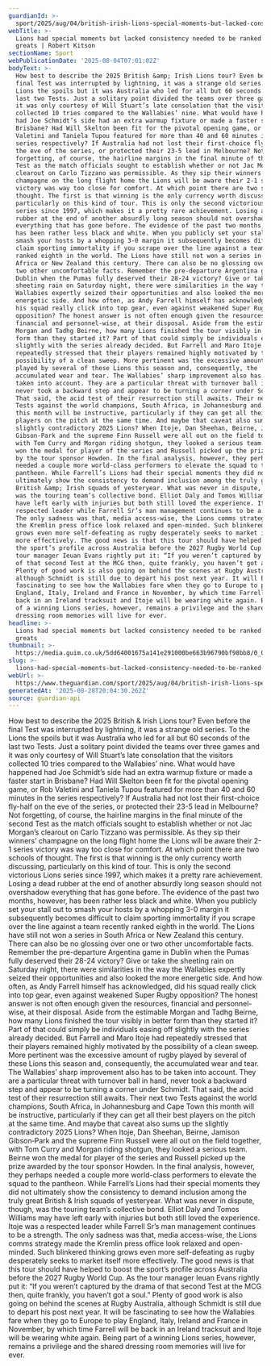 ```yaml
---
guardianId: >-
  sport/2025/aug/04/british-irish-lions-special-moments-but-lacked-consistency-australia-wallabies-tour-rugby-2025
webTitle: >-
  Lions had special moments but lacked consistency needed to be ranked among
  greats | Robert Kitson
sectionName: Sport
webPublicationDate: '2025-08-04T07:01:02Z'
bodyText: >-
  How best to describe the 2025 British &amp; Irish Lions tour? Even before the
  final Test was interrupted by lightning, it was a strange old series. To the
  Lions the spoils but it was Australia who led for all but 60 seconds of the
  last two Tests. Just a solitary point divided the teams over three games and
  it was only courtesy of Will Stuart’s late consolation that the visitors
  collected 10 tries compared to the Wallabies’ nine. What would have happened
  had Joe Schmidt’s side had an extra warmup fixture or made a faster start in
  Brisbane? Had Will Skelton been fit for the pivotal opening game, or Rob
  Valetini and Taniela Tupou featured for more than 40 and 60 minutes in the
  series respectively? If Australia had not lost their first-choice fly-half on
  the eve of the series, or protected their 23-5 lead in Melbourne? Not
  forgetting, of course, the hairline margins in the final minute of the second
  Test as the match officials sought to establish whether or not Jac Morgan’s
  clearout on Carlo Tizzano was permissible. As they sip their winners’
  champagne on the long flight home the Lions will be aware their 2-1 series
  victory was way too close for comfort. At which point there are two schools of
  thought. The first is that winning is the only currency worth discussing,
  particularly on this kind of tour. This is only the second victorious Lions
  series since 1997, which makes it a pretty rare achievement. Losing a dead
  rubber at the end of another absurdly long season should not overshadow
  everything that has gone before. The evidence of the past two months, however,
  has been rather less black and white. When you publicly set your stall out to
  smash your hosts by a whopping 3-0 margin it subsequently becomes difficult to
  claim sporting immortality if you scrape over the line against a team recently
  ranked eighth in the world. The Lions have still not won a series in South
  Africa or New Zealand this century. There can also be no glossing over one or
  two other uncomfortable facts. Remember the pre-departure Argentina game in
  Dublin when the Pumas fully deserved their 28-24 victory? Give or take the
  sheeting rain on Saturday night, there were similarities in the way the
  Wallabies expertly seized their opportunities and also looked the more
  energetic side. And how often, as Andy Farrell himself has acknowledged, did
  his squad really click into top gear, even against weakened Super Rugby
  opposition? The honest answer is not often enough given the resources,
  financial and personnel-wise, at their disposal. Aside from the estimable
  Morgan and Tadhg Beirne, how many Lions finished the tour visibly in better
  form than they started it? Part of that could simply be individuals easing off
  slightly with the series already decided. But Farrell and Maro Itoje had
  repeatedly stressed that their players remained highly motivated by the
  possibility of a clean sweep. More pertinent was the excessive amount of rugby
  played by several of these Lions this season and, consequently, the
  accumulated wear and tear. The Wallabies’ sharp improvement also has to be
  taken into account. They are a particular threat with turnover ball in hand,
  never took a backward step and appear to be turning a corner under Schmidt.
  That said, the acid test of their resurrection still awaits. Their next two
  Tests against the world champions, South Africa, in Johannesburg and Cape Town
  this month will be instructive, particularly if they can get all their best
  players on the pitch at the same time. And maybe that caveat also sums up the
  slightly contradictory 2025 Lions? When Itoje, Dan Sheehan, Beirne, Jamison
  Gibson‑Park and the supreme Finn Russell were all out on the field together,
  with Tom Curry and Morgan riding shotgun, they looked a serious team. Beirne
  won the medal for player of the series and Russell picked up the prize awarded
  by the tour sponsor Howden. In the final analysis, however, they perhaps
  needed a couple more world-class performers to elevate the squad to the
  pantheon. While Farrell’s Lions had their special moments they did not
  ultimately show the consistency to demand inclusion among the truly great
  British &amp; Irish squads of yesteryear. What was never in dispute, though,
  was the touring team’s collective bond. Elliot Daly and Tomos Williams may
  have left early with injuries but both still loved the experience. Itoje was a
  respected leader while Farrell Sr’s man management continues to be a strength.
  The only sadness was that, media access-wise, the Lions comms strategy made
  the Kremlin press office look relaxed and open-minded. Such blinkered thinking
  grows even more self-defeating as rugby desperately seeks to market itself
  more effectively. The good news is that this tour should have helped to boost
  the sport’s profile across Australia before the 2027 Rugby World Cup. As the
  tour manager Ieuan Evans rightly put it: “If you weren’t captured by the drama
  of that second Test at the MCG then, quite frankly, you haven’t got a soul.”
  Plenty of good work is also going on behind the scenes at Rugby Australia,
  although Schmidt is still due to depart his post next year. It will be
  fascinating to see how the Wallabies fare when they go to Europe to play
  England, Italy, Ireland and France in November, by which time Farrell will be
  back in an Ireland tracksuit and Itoje will be wearing white again. Being part
  of a winning Lions series, however, remains a privilege and the shared
  dressing room memories will live for ever.
headline: >-
  Lions had special moments but lacked consistency needed to be ranked among
  greats
thumbnail: >-
  https://media.guim.co.uk/5dd64001675a141e291000be663b96790bf98bb8/0_0_4124_3300/500.jpg
slug: >-
  lions-had-special-moments-but-lacked-consistency-needed-to-be-ranked-among-greats-or-robert-kitson
webUrl: >-
  https://www.theguardian.com/sport/2025/aug/04/british-irish-lions-special-moments-but-lacked-consistency-australia-wallabies-tour-rugby-2025
generatedAt: '2025-08-28T20:04:30.262Z'
source: guardian-api
---
```

How best to describe the 2025 British &amp; Irish Lions tour? Even before the final Test was interrupted by lightning, it was a strange old series. To the Lions the spoils but it was Australia who led for all but 60 seconds of the last two Tests. Just a solitary point divided the teams over three games and it was only courtesy of Will Stuart’s late consolation that the visitors collected 10 tries compared to the Wallabies’ nine. What would have happened had Joe Schmidt’s side had an extra warmup fixture or made a faster start in Brisbane? Had Will Skelton been fit for the pivotal opening game, or Rob Valetini and Taniela Tupou featured for more than 40 and 60 minutes in the series respectively? If Australia had not lost their first-choice fly-half on the eve of the series, or protected their 23-5 lead in Melbourne? Not forgetting, of course, the hairline margins in the final minute of the second Test as the match officials sought to establish whether or not Jac Morgan’s clearout on Carlo Tizzano was permissible. As they sip their winners’ champagne on the long flight home the Lions will be aware their 2-1 series victory was way too close for comfort. At which point there are two schools of thought. The first is that winning is the only currency worth discussing, particularly on this kind of tour. This is only the second victorious Lions series since 1997, which makes it a pretty rare achievement. Losing a dead rubber at the end of another absurdly long season should not overshadow everything that has gone before. The evidence of the past two months, however, has been rather less black and white. When you publicly set your stall out to smash your hosts by a whopping 3-0 margin it subsequently becomes difficult to claim sporting immortality if you scrape over the line against a team recently ranked eighth in the world. The Lions have still not won a series in South Africa or New Zealand this century. There can also be no glossing over one or two other uncomfortable facts. Remember the pre-departure Argentina game in Dublin when the Pumas fully deserved their 28-24 victory? Give or take the sheeting rain on Saturday night, there were similarities in the way the Wallabies expertly seized their opportunities and also looked the more energetic side. And how often, as Andy Farrell himself has acknowledged, did his squad really click into top gear, even against weakened Super Rugby opposition? The honest answer is not often enough given the resources, financial and personnel-wise, at their disposal. Aside from the estimable Morgan and Tadhg Beirne, how many Lions finished the tour visibly in better form than they started it? Part of that could simply be individuals easing off slightly with the series already decided. But Farrell and Maro Itoje had repeatedly stressed that their players remained highly motivated by the possibility of a clean sweep. More pertinent was the excessive amount of rugby played by several of these Lions this season and, consequently, the accumulated wear and tear. The Wallabies’ sharp improvement also has to be taken into account. They are a particular threat with turnover ball in hand, never took a backward step and appear to be turning a corner under Schmidt. That said, the acid test of their resurrection still awaits. Their next two Tests against the world champions, South Africa, in Johannesburg and Cape Town this month will be instructive, particularly if they can get all their best players on the pitch at the same time. And maybe that caveat also sums up the slightly contradictory 2025 Lions? When Itoje, Dan Sheehan, Beirne, Jamison Gibson‑Park and the supreme Finn Russell were all out on the field together, with Tom Curry and Morgan riding shotgun, they looked a serious team. Beirne won the medal for player of the series and Russell picked up the prize awarded by the tour sponsor Howden. In the final analysis, however, they perhaps needed a couple more world-class performers to elevate the squad to the pantheon. While Farrell’s Lions had their special moments they did not ultimately show the consistency to demand inclusion among the truly great British &amp; Irish squads of yesteryear. What was never in dispute, though, was the touring team’s collective bond. Elliot Daly and Tomos Williams may have left early with injuries but both still loved the experience. Itoje was a respected leader while Farrell Sr’s man management continues to be a strength. The only sadness was that, media access-wise, the Lions comms strategy made the Kremlin press office look relaxed and open-minded. Such blinkered thinking grows even more self-defeating as rugby desperately seeks to market itself more effectively. The good news is that this tour should have helped to boost the sport’s profile across Australia before the 2027 Rugby World Cup. As the tour manager Ieuan Evans rightly put it: “If you weren’t captured by the drama of that second Test at the MCG then, quite frankly, you haven’t got a soul.” Plenty of good work is also going on behind the scenes at Rugby Australia, although Schmidt is still due to depart his post next year. It will be fascinating to see how the Wallabies fare when they go to Europe to play England, Italy, Ireland and France in November, by which time Farrell will be back in an Ireland tracksuit and Itoje will be wearing white again. Being part of a winning Lions series, however, remains a privilege and the shared dressing room memories will live for ever.
